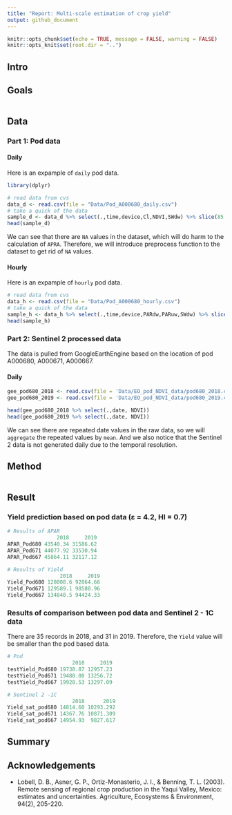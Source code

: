 ```yaml
---
title: "Report: Multi-scale estimation of crop yield"
output: github_document
---
```


```r
knitr::opts_chunk$set(echo = TRUE, message = FALSE, warning = FALSE)
knitr::opts_knit$set(root.dir = "..")
```

## Intro



## Goals



```r

```

## Data

### Part 1: Pod data

#### Daily
Here is an expample of `daily` pod data.
```r
library(dplyr)

# read data from cvs
data_d <- read.csv(file = "Data/Pod_A000680_daily.csv")
# take a quick of the data 
sample_d <- data_d %>% select(.,time,device,Cl,NDVI,SWdw) %>% slice(85:95)
head(sample_d)
```
We can see that there are `NA` values in the dataset, which will do harm to the calculation of `APRA`. Therefore, we will introduce preprocess function to the dataset to get rid of `NA` values.

#### Hourly
Here is an expample of `hourly` pod data.
```r
# read data from cvs
data_h <- read.csv(file = "Data/Pod_A000680_hourly.csv")
# take a quick of the data 
sample_h <- data_h %>% select(.,time,device,PARdw,PARuw,SWdw) %>% slice(85:95)
head(sample_h)
```

### Part 2: Sentinel 2 processed data

The data is pulled from GoogleEarthEngine based on the location of pod A000680, A000671, A000667.

#### Daily
```r
gee_pod680_2018 <- read.csv(file = 'Data/EO_pod_NDVI_data/pod680_2018.csv')
gee_pod680_2019 <- read.csv(file = 'Data/EO_pod_NDVI_data/pod680_2019.csv')

head(gee_pod680_2018 %>% select(.,date, NDVI))
head(gee_pod680_2019 %>% select(.,date, NDVI))
```
We can see there are repeated date values in the raw data, so we will `aggregate` the repeated values by `mean`. And we also notice that the Sentinel 2 data is not generated daily due to the temporal resolution.


## Method


```r

```

## Result

### Yield prediction based on pod data (ε = 4.2, HI = 0.7)
```r
# Results of APAR
                2018     2019
APAR_Pod680 43540.34 31586.62
APAR_Pod671 44077.92 33530.94
APAR_Pod667 45864.11 32117.12

# Results of Yield 
                 2018     2019
Yield_Pod680 128008.6 92864.66
Yield_Pod671 129589.1 98580.96
Yield_Pod667 134840.5 94424.33
```

### Results of comparison between pod data and  Sentinel 2 - 1C data
There are 35 records in 2018, and 31 in 2019. Therefore, the `Yield` value will be smaller than the pod based data.

```r
# Pod
                     2018     2019
testYield_Pod680 19738.87 12957.23
testYield_Pod671 19480.00 13256.72
testYield_Pod667 19928.53 13297.09

# Sentinel 2 -1C
                     2018      2019
Yield_sat_pod680 14814.60 10293.292
Yield_sat_pod671 14367.76 10871.309
Yield_sat_pod667 14954.93  9827.617
```

## Summary

## Acknowledgements

- Lobell, D. B., Asner, G. P., Ortiz-Monasterio, J. I., & Benning, T. L. (2003). Remote sensing of regional crop production in the Yaqui Valley, Mexico: estimates and uncertainties. Agriculture, Ecosystems & Environment, 94(2), 205-220.


















